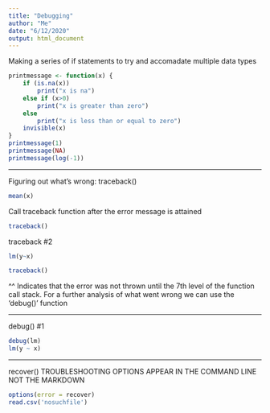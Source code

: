 ---
title: "Debugging"
author: "Me"
date: "6/12/2020"
output: html_document
---

Making a series of if statements to try and accomadate multiple data types


```{r}

printmessage <- function(x) {
    if (is.na(x))
        print("x is na")
    else if (x>0)
        print("x is greater than zero")
    else
        print("x is less than or equal to zero")
    invisible(x)
}
printmessage(1)
printmessage(NA)
printmessage(log(-1))
```
********************************************************
Figuring out what's wrong: traceback()

```{r}
mean(x)
```
Call traceback function after the error message is attained
```{r}
traceback()
```
traceback #2

```{r}
lm(y~x)
```

```{r}
traceback()
```
^^ Indicates that the error was not thrown until the 7th level of the function call stack. For a further analysis of what went wrong we can use the 'debug()' function

**************************************************
debug() #1

```{r}
debug(lm)
lm(y ~ x)
```
*************************************************************
recover()
TROUBLESHOOTING OPTIONS APPEAR IN THE COMMAND LINE NOT THE MARKDOWN

```{r}
options(error = recover)
read.csv('nosuchfile')
```











































